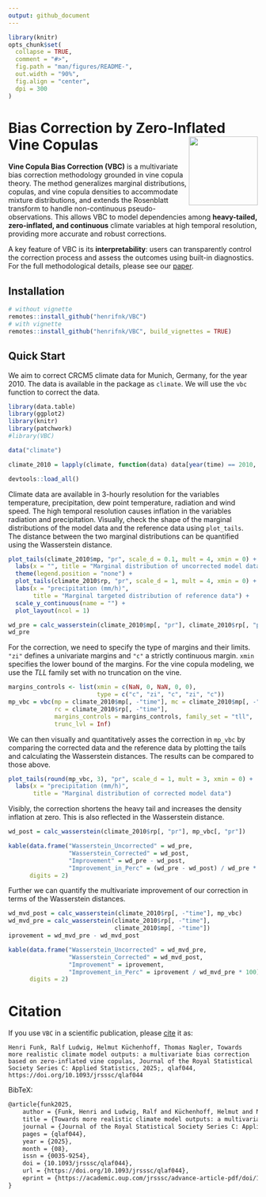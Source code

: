 ```yaml
---
output: github_document
---
```


<!-- README.md is generated from README.Rmd. Please edit that file -->


```r
library(knitr)
opts_chunk$set(
  collapse = TRUE,
  comment = "#>",
  fig.path = "man/figures/README-",
  out.width = "90%",
  fig.align = "center",
  dpi = 300
)
```

# Bias Correction by Zero-Inflated Vine Copulas <img src="man/figures/logo.svg" align="right" height="139" alt="" />

<!-- badges: start -->
<!-- badges: end -->

**Vine Copula Bias Correction (VBC)** is a multivariate bias correction
methodology grounded in vine copula theory. The method generalizes marginal
distributions, copulas, and vine copula densities to accommodate mixture
distributions, and extends the Rosenblatt transform to handle non-continuous
pseudo-observations. This allows VBC to model dependencies among 
**heavy-tailed, zero-inflated, and continuous** climate variables at high
temporal resolution, providing more accurate and robust corrections.

A key feature of VBC is its **interpretability**: users can transparently 
control the correction process and assess the outcomes using built-in
diagnostics. For the full methodological details, please see our [paper](https://doi.org/10.1093/jrsssc/qlaf044).

## Installation

``` r
# without vignette
remotes::install_github("henrifnk/VBC")
# with vignette
remotes::install_github("henrifnk/VBC", build_vignettes = TRUE)
```

## Quick Start

We aim to correct CRCM5 climate data for Munich, Germany, for the year 2010.
The data is available in the package as `climate`.
We will use the `vbc` function to correct the data. 


```r
library(data.table)
library(ggplot2)
library(knitr)
library(patchwork)
#library(VBC)

data("climate")

climate_2010 = lapply(climate, function(data) data[year(time) == 2010, ])
```

```r
devtools::load_all()
```


Climate data are available in 3-hourly resolution for the variables temperature, precipitation, dew point temperature, radiation and wind speed.
The high temporal resolution causes inflation in the variables radiation and precipitation. 
Visually, check the shape of the marginal distributions of the model data and the reference data using `plot_tails`.
The distance between the two marginal distributions can be quantified using the Wasserstein distance. 

```r
plot_tails(climate_2010$mp, "pr", scale_d = 0.1, mult = 4, xmin = 0) +
  labs(x = "", title = "Marginal distribution of uncorrected model data") +
  theme(legend.position = "none") +
  plot_tails(climate_2010$rp, "pr", scale_d = 1, mult = 4, xmin = 0) +
  labs(x = "precipitation (mm/h)",  
       title = "Marginal targeted distribution of reference data") +
  scale_y_continuous(name = "") +
  plot_layout(ncol = 1) 

wd_pre = calc_wasserstein(climate_2010$mp[, "pr"], climate_2010$rp[, "pr"])
wd_pre
```

For the correction, we need to specify the type of margins and their limits.
`"zi"` defines a univariate margins and `"c"` a strictly continuous margin.
`xmin` specifies the lower bound of the margins.
For the vine copula modeling, we use the *TLL* family set with no truncation
on the vine.

```r
margins_controls <- list(xmin = c(NaN, 0, NaN, 0, 0),
                         type = c("c", "zi", "c", "zi", "c"))
mp_vbc = vbc(mp = climate_2010$mp[, -"time"], mc = climate_2010$mp[, -"time"],
             rc = climate_2010$rp[, -"time"],
             margins_controls = margins_controls, family_set = "tll",
             trunc_lvl = Inf)    
```

We can then visually and quantitatively asses the correction in `mp_vbc` by
comparing the corrected data and the reference data by plotting the tails and
calculating the Wasserstein distances.
The results can be compared to those above.


```r
plot_tails(round(mp_vbc, 3), "pr", scale_d = 1, mult = 3, xmin = 0) +
  labs(x = "precipitation (mm/h)",
       title = "Marginal distribution of corrected model data")
```

Visibly, the correction shortens the heavy tail and increases the density inflation at zero.
This is also reflected in the Wasserstein distance.

```r
wd_post = calc_wasserstein(climate_2010$rp[, "pr"], mp_vbc[, "pr"])

kable(data.frame("Wasserstein_Uncorrected" = wd_pre,
                 "Wasserstein_Corrected" = wd_post,
                 "Improvement" = wd_pre - wd_post,
                 "Improvement_in_Perc" = (wd_pre - wd_post) / wd_pre * 100),
      digits = 2)
```

Further we can quantify the multivariate improvement of our correction in 
terms of the Wasserstein distances.

```r
wd_mvd_post = calc_wasserstein(climate_2010$rp[, -"time"], mp_vbc)
wd_mvd_pre = calc_wasserstein(climate_2010$rp[, -"time"],
                              climate_2010$mp[, -"time"])
iprovement = wd_mvd_pre - wd_mvd_post

kable(data.frame("Wasserstein_Uncorrected" = wd_mvd_pre,
                 "Wasserstein_Corrected" = wd_mvd_post,
                 "Improvement" = iprovement,
                 "Improvement_in_Perc" = iprovement / wd_mvd_pre * 100),
      digits = 2)

```

# Citation

If you use `VBC` in a scientific publication, please
[cite](https://doi.org/10.1093/jrsssc/qlaf044) it as:

    Henri Funk, Ralf Ludwig, Helmut Küchenhoff, Thomas Nagler, Towards more realistic climate model outputs: a multivariate bias correction based on zero-inflated vine copulas, Journal of the Royal Statistical Society Series C: Applied Statistics, 2025;, qlaf044, https://doi.org/10.1093/jrsssc/qlaf044
    
BibTeX:

``` tex
@article{funk2025,
    author = {Funk, Henri and Ludwig, Ralf and Küchenhoff, Helmut and Nagler, Thomas},
    title = {Towards more realistic climate model outputs: a multivariate bias correction based on zero-inflated vine copulas},
    journal = {Journal of the Royal Statistical Society Series C: Applied Statistics},
    pages = {qlaf044},
    year = {2025},
    month = {08},
    issn = {0035-9254},
    doi = {10.1093/jrsssc/qlaf044},
    url = {https://doi.org/10.1093/jrsssc/qlaf044},
    eprint = {https://academic.oup.com/jrsssc/advance-article-pdf/doi/10.1093/jrsssc/qlaf044/64045829/qlaf044.pdf},
}
```
